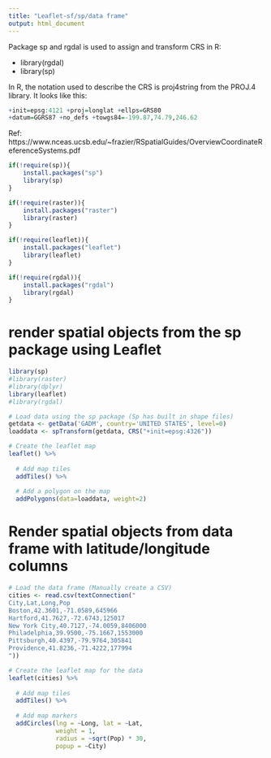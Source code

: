 ```yaml
---
title: "Leaflet-sf/sp/data frame"
output: html_document
---
```



Package
sp and rgdal is used to assign and transform CRS in R:

- library(rgdal)
- library(sp)

In R, the notation used to describe the CRS is proj4string from the PROJ.4 library. It looks like this:
```r
+init=epsg:4121 +proj=longlat +ellps=GRS80
+datum=GGRS87 +no_defs +towgs84=-199.87,74.79,246.62
```

Ref: https://www.nceas.ucsb.edu/~frazier/RSpatialGuides/OverviewCoordinateReferenceSystems.pdf

```r
if(!require(sp)){
    install.packages("sp")
    library(sp)
}
```

```r
if(!require(raster)){
    install.packages("raster")
    library(raster)
}
```

```r
if(!require(leaflet)){
    install.packages("leaflet")
    library(leaflet)
}
```

```r
if(!require(rgdal)){
    install.packages("rgdal")
    library(rgdal)
}
```


# render spatial objects from the sp package using Leaflet
```r
library(sp)
#library(raster)
#library(dplyr)
library(leaflet)
#library(rgdal)

# Load data using the sp package (Sp has built in shape files)
getdata <- getData('GADM', country='UNITED STATES', level=0)
loaddata <- spTransform(getdata, CRS("+init=epsg:4326"))

# Create the leaflet map
leaflet() %>% 
  
  # Add map tiles
  addTiles() %>% 
  
  # Add a polygon on the map
  addPolygons(data=loaddata, weight=2)
```

# Render spatial objects from data frame with latitude/longitude columns
```r

# Load the data frame (Manually create a CSV)
cities <- read.csv(textConnection("
City,Lat,Long,Pop
Boston,42.3601,-71.0589,645966
Hartford,41.7627,-72.6743,125017
New York City,40.7127,-74.0059,8406000
Philadelphia,39.9500,-75.1667,1553000
Pittsburgh,40.4397,-79.9764,305841
Providence,41.8236,-71.4222,177994
"))

# Create the leaflet map for the data
leaflet(cities) %>% 
  
  # Add map tiles
  addTiles() %>%
  
  # Add map markers
  addCircles(lng = ~Long, lat = ~Lat, 
             weight = 1, 
             radius = ~sqrt(Pop) * 30, 
             popup = ~City)
```

